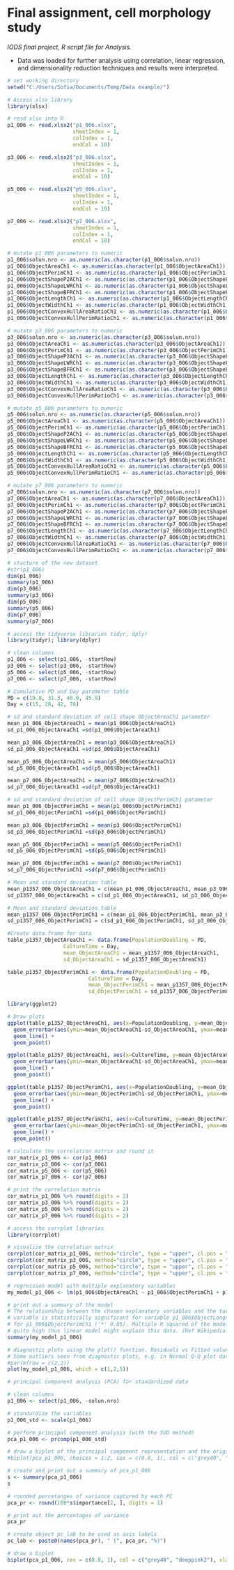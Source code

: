 # Final assignment, cell morphology study

*IODS final project, R script file for Analysis.*

- Data was loaded for further analysis using correlation, linear regression,  and dimensionality reduction techniques and results were interpreted.

```r

# set working directory
setwd("C:/Users/Sofia/Documents/Temp/Data example/")

# Access xlsx library
library(xlsx)

# read xlsx into R
p1_006 <- read.xlsx2("p1_006.xlsx",
                     sheetIndex = 1,
                     colIndex = 1,                     
                     endCol = 10)

p3_006 <- read.xlsx2("p3_006.xlsx",
                     sheetIndex = 1,
                     colIndex = 1,                     
                     endCol = 10)

p5_006 <- read.xlsx2("p5_006.xlsx",
                     sheetIndex = 1,
                     colIndex = 1,                     
                     endCol = 10)

p7_006 <- read.xlsx2("p7_006.xlsx",
                     sheetIndex = 1,
                     colIndex = 1,                     
                     endCol = 10)

# mutate p1_006 parameters to numeric
p1_006$solun.nro <- as.numeric(as.character(p1_006$solun.nro))
p1_006$ObjectAreaCh1 <- as.numeric(as.character(p1_006$ObjectAreaCh1))
p1_006$ObjectPerimCh1 <- as.numeric(as.character(p1_006$ObjectPerimCh1))
p1_006$ObjectShapeP2ACh1 <- as.numeric(as.character(p1_006$ObjectShapeP2ACh1))
p1_006$ObjectShapeLWRCh1 <- as.numeric(as.character(p1_006$ObjectShapeLWRCh1))
p1_006$ObjectShapeBFRCh1 <- as.numeric(as.character(p1_006$ObjectShapeBFRCh1))
p1_006$ObjectLengthCh1 <- as.numeric(as.character(p1_006$ObjectLengthCh1))
p1_006$ObjectWidthCh1 <- as.numeric(as.character(p1_006$ObjectWidthCh1))
p1_006$ObjectConvexHullAreaRatioCh1 <- as.numeric(as.character(p1_006$ObjectConvexHullAreaRatioCh1))
p1_006$ObjectConvexHullPerimRatioCh1 <- as.numeric(as.character(p1_006$ObjectConvexHullPerimRatioCh1))

# mutate p3_006 parameters to numeric
p3_006$solun.nro <- as.numeric(as.character(p3_006$solun.nro))
p3_006$ObjectAreaCh1 <- as.numeric(as.character(p3_006$ObjectAreaCh1))
p3_006$ObjectPerimCh1 <- as.numeric(as.character(p3_006$ObjectPerimCh1))
p3_006$ObjectShapeP2ACh1 <- as.numeric(as.character(p3_006$ObjectShapeP2ACh1))
p3_006$ObjectShapeLWRCh1 <- as.numeric(as.character(p3_006$ObjectShapeLWRCh1))
p3_006$ObjectShapeBFRCh1 <- as.numeric(as.character(p3_006$ObjectShapeBFRCh1))
p3_006$ObjectLengthCh1 <- as.numeric(as.character(p3_006$ObjectLengthCh1))
p3_006$ObjectWidthCh1 <- as.numeric(as.character(p3_006$ObjectWidthCh1))
p3_006$ObjectConvexHullAreaRatioCh1 <- as.numeric(as.character(p3_006$ObjectConvexHullAreaRatioCh1))
p3_006$ObjectConvexHullPerimRatioCh1 <- as.numeric(as.character(p3_006$ObjectConvexHullPerimRatioCh1))

# mutate p5_006 parameters to numeric
p5_006$solun.nro <- as.numeric(as.character(p5_006$solun.nro))
p5_006$ObjectAreaCh1 <- as.numeric(as.character(p5_006$ObjectAreaCh1))
p5_006$ObjectPerimCh1 <- as.numeric(as.character(p5_006$ObjectPerimCh1))
p5_006$ObjectShapeP2ACh1 <- as.numeric(as.character(p5_006$ObjectShapeP2ACh1))
p5_006$ObjectShapeLWRCh1 <- as.numeric(as.character(p5_006$ObjectShapeLWRCh1))
p5_006$ObjectShapeBFRCh1 <- as.numeric(as.character(p5_006$ObjectShapeBFRCh1))
p5_006$ObjectLengthCh1 <- as.numeric(as.character(p5_006$ObjectLengthCh1))
p5_006$ObjectWidthCh1 <- as.numeric(as.character(p5_006$ObjectWidthCh1))
p5_006$ObjectConvexHullAreaRatioCh1 <- as.numeric(as.character(p5_006$ObjectConvexHullAreaRatioCh1))
p5_006$ObjectConvexHullPerimRatioCh1 <- as.numeric(as.character(p5_006$ObjectConvexHullPerimRatioCh1))

# mutate p7_006 parameters to numeric
p7_006$solun.nro <- as.numeric(as.character(p7_006$solun.nro))
p7_006$ObjectAreaCh1 <- as.numeric(as.character(p7_006$ObjectAreaCh1))
p7_006$ObjectPerimCh1 <- as.numeric(as.character(p7_006$ObjectPerimCh1))
p7_006$ObjectShapeP2ACh1 <- as.numeric(as.character(p7_006$ObjectShapeP2ACh1))
p7_006$ObjectShapeLWRCh1 <- as.numeric(as.character(p7_006$ObjectShapeLWRCh1))
p7_006$ObjectShapeBFRCh1 <- as.numeric(as.character(p7_006$ObjectShapeBFRCh1))
p7_006$ObjectLengthCh1 <- as.numeric(as.character(p7_006$ObjectLengthCh1))
p7_006$ObjectWidthCh1 <- as.numeric(as.character(p7_006$ObjectWidthCh1))
p7_006$ObjectConvexHullAreaRatioCh1 <- as.numeric(as.character(p7_006$ObjectConvexHullAreaRatioCh1))
p7_006$ObjectConvexHullPerimRatioCh1 <- as.numeric(as.character(p7_006$ObjectConvexHullPerimRatioCh1))

# stucture of the new dataset
#str(p1_006)
dim(p1_006)
summary(p1_006)
dim(p3_006)
summary(p3_006)
dim(p5_006)
summary(p5_006)
dim(p7_006)
summary(p7_006)

# access the tidyverse libraries tidyr, dplyr
library(tidyr); library(dplyr)

# clean columns
p1_006 <- select(p1_006, -startRow)
p3_006 <- select(p3_006, -startRow)
p5_006 <- select(p5_006, -startRow)
p7_006 <- select(p7_006, -startRow)

# Cumulative PD and Day parameter table
PD = c(19.8, 31.3, 40.0, 45.9)
Day = c(15, 28, 42, 78)

# sd and standard deviation of cell shape ObjectAreaCh1 parameter
mean_p1_006_ObjectAreaCh1 = mean(p1_006$ObjectAreaCh1)
sd_p1_006_ObjectAreaCh1 =sd(p1_006$ObjectAreaCh1)

mean_p3_006_ObjectAreaCh1 = mean(p3_006$ObjectAreaCh1)
sd_p3_006_ObjectAreaCh1 =sd(p3_006$ObjectAreaCh1)

mean_p5_006_ObjectAreaCh1 = mean(p5_006$ObjectAreaCh1)
sd_p5_006_ObjectAreaCh1 =sd(p5_006$ObjectAreaCh1)

mean_p7_006_ObjectAreaCh1 = mean(p7_006$ObjectAreaCh1)
sd_p7_006_ObjectAreaCh1 =sd(p7_006$ObjectAreaCh1)

# sd and standard deviation of cell shape ObjectPerimCh1 parameter
mean_p1_006_ObjectPerimCh1 = mean(p1_006$ObjectPerimCh1)
sd_p1_006_ObjectPerimCh1 =sd(p1_006$ObjectPerimCh1)

mean_p3_006_ObjectPerimCh1 = mean(p3_006$ObjectPerimCh1)
sd_p3_006_ObjectPerimCh1 =sd(p3_006$ObjectPerimCh1)

mean_p5_006_ObjectPerimCh1 = mean(p5_006$ObjectPerimCh1)
sd_p5_006_ObjectPerimCh1 =sd(p5_006$ObjectPerimCh1)

mean_p7_006_ObjectPerimCh1 = mean(p7_006$ObjectPerimCh1)
sd_p7_006_ObjectPerimCh1 =sd(p7_006$ObjectPerimCh1)

# Mean and standard deviation table
mean_p1357_006_ObjectAreaCh1 = c(mean_p1_006_ObjectAreaCh1, mean_p3_006_ObjectAreaCh1, mean_p5_006_ObjectAreaCh1, mean_p7_006_ObjectAreaCh1)
sd_p1357_006_ObjectAreaCh1 = c(sd_p1_006_ObjectAreaCh1, sd_p3_006_ObjectAreaCh1, sd_p5_006_ObjectAreaCh1, sd_p7_006_ObjectAreaCh1)

# Mean and standard deviation table
mean_p1357_006_ObjectPerimCh1 = c(mean_p1_006_ObjectPerimCh1, mean_p3_006_ObjectPerimCh1, mean_p5_006_ObjectPerimCh1, mean_p7_006_ObjectPerimCh1)
sd_p1357_006_ObjectPerimCh1 = c(sd_p1_006_ObjectPerimCh1, sd_p3_006_ObjectPerimCh1, sd_p5_006_ObjectPerimCh1, sd_p7_006_ObjectPerimCh1)

#Create data.frame for data
table_p1357_ObjectAreaCh1 <- data.frame(PopulationDoubling = PD,
                  CultureTime = Day,
                  mean_ObjectAreaCh1 = mean_p1357_006_ObjectAreaCh1,
                  sd_ObjectAreaCh1 = sd_p1357_006_ObjectAreaCh1)

table_p1357_ObjectPerimCh1 <- data.frame(PopulationDoubling = PD,
                          CultureTime = Day,
                          mean_ObjectPerimCh1 = mean_p1357_006_ObjectPerimCh1,
                          sd_ObjectPerimCh1 = sd_p1357_006_ObjectPerimCh1)

library(ggplot2)

# Draw plots
ggplot(table_p1357_ObjectAreaCh1, aes(x=PopulationDoubling, y=mean_ObjectAreaCh1)) +
  geom_errorbar(aes(ymin=mean_ObjectAreaCh1-sd_ObjectAreaCh1, ymax=mean_ObjectAreaCh1+sd_ObjectAreaCh1), width=.2) +
  geom_line() +
  geom_point()

ggplot(table_p1357_ObjectAreaCh1, aes(x=CultureTime, y=mean_ObjectAreaCh1)) +
  geom_errorbar(aes(ymin=mean_ObjectAreaCh1-sd_ObjectAreaCh1, ymax=mean_ObjectAreaCh1+sd_ObjectAreaCh1), width=.2) +
  geom_line() +
  geom_point()

ggplot(table_p1357_ObjectPerimCh1, aes(x=PopulationDoubling, y=mean_ObjectPerimCh1)) +
  geom_errorbar(aes(ymin=mean_ObjectPerimCh1-sd_ObjectPerimCh1, ymax=mean_ObjectPerimCh1+sd_ObjectPerimCh1), width=.2) +
  geom_line() +
  geom_point()

ggplot(table_p1357_ObjectPerimCh1, aes(x=CultureTime, y=mean_ObjectPerimCh1)) +
  geom_errorbar(aes(ymin=mean_ObjectPerimCh1-sd_ObjectPerimCh1, ymax=mean_ObjectPerimCh1+sd_ObjectPerimCh1), width=.2) +
  geom_line() +
  geom_point()

# calculate the correlation matrix and round it
cor_matrix_p1_006 <- cor(p1_006) 
cor_matrix_p3_006 <- cor(p3_006) 
cor_matrix_p5_006 <- cor(p5_006) 
cor_matrix_p7_006 <- cor(p7_006) 

# print the correlation matrix
cor_matrix_p1_006 %>% round(digits = 2)
cor_matrix_p3_006 %>% round(digits = 2)
cor_matrix_p5_006 %>% round(digits = 2)
cor_matrix_p7_006 %>% round(digits = 2)

# access the corrplot libraries
library(corrplot)

# visualize the correlation matrix
corrplot(cor_matrix_p1_006, method="circle", type = "upper", cl.pos = "b", tl.pos = "d", tl.cex = 0.6, title = "p1_006", mar=c(0,0,1,0))
corrplot(cor_matrix_p3_006, method="circle", type = "upper", cl.pos = "b", tl.pos = "d", tl.cex = 0.6, title = "p3_006", mar=c(0,0,1,0))
corrplot(cor_matrix_p5_006, method="circle", type = "upper", cl.pos = "b", tl.pos = "d", tl.cex = 0.6, title = "p5_006", mar=c(0,0,1,0))
corrplot(cor_matrix_p7_006, method="circle", type = "upper", cl.pos = "b", tl.pos = "d", tl.cex = 0.6, title = "p7_006", mar=c(0,0,1,0))

# regression model with multiple explanatory variables
my_model_p1_006 <- lm(p1_006$ObjectAreaCh1 ~ p1_006$ObjectPerimCh1 + p1_006$ObjectLengthCh1 + p1_006$ObjectWidthCh1, data = p1_006)

# print out a summary of the model
# The relationship between the chosen explanatory variables and the target 
# variable is statistically significant for variable p1_006$ObjectLengthCh1 and p1_006$ObjectWidthCh1 ('***' 0.001), and 
# for p1_006$ObjectPerimCh1 ('*' 0.05). Multiple R squared of the model is 0.8307, which is 
# quite high thus linear model might explain this data. (Ref Wikipedia: In statistics, the coefficient of multiple correlation is a measure of how well a given variable can be predicted using a linear function of a set of other variables).
summary(my_model_p1_006)

# diagnostic plots using the plot() function. Residuals vs Fitted values, Normal QQ-plot and Residuals vs Leverage, plots 1, 2 and 5
# Some outliers seen from diagnostic plots, e.g. in Normal Q-Q plot data not linear in the beginnig and at the end points.
#par(mfrow = c(2,2))
plot(my_model_p1_006, which = c(1,2,5))

# principal component analysis (PCA) for standardized data

# clean columns
p1_006 <- select(p1_006, -solun.nro)

# standardize the variables
p1_006_std <- scale(p1_006)

# perform principal component analysis (with the SVD method)
pca_p1_006 <- prcomp(p1_006_std)

# draw a biplot of the principal component representation and the original variables
#biplot(pca_p1_006, choices = 1:2, cex = c(0.8, 1), col = c("grey40", "deeppink2"))

# create and print out a summary of pca_p1_006
s <- summary(pca_p1_006)
s

# rounded percetanges of variance captured by each PC
pca_pr <- round(100*s$importance[2, ], digits = 1)

# print out the percentages of variance
pca_pr

# create object pc_lab to be used as axis labels
pc_lab <- paste0(names(pca_pr), " (", pca_pr, "%)")

# draw a biplot
biplot(pca_p1_006, cex = c(0.8, 1), col = c("grey40", "deeppink2"), xlab = pc_lab[1], ylab = pc_lab[2])

```


